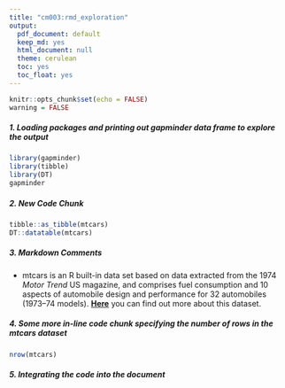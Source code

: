 ```yaml
---
title: "cm003:rmd_exploration"
output:
  pdf_document: default
  keep_md: yes
  html_document: null
  theme: cerulean
  toc: yes
  toc_float: yes
---
```


```r
knitr::opts_chunk$set(echo = FALSE)
warning = FALSE 
```

##### 1. Loading packages and printing out gapminder data frame to explore the output
```r
library(gapminder)
library(tibble)
library(DT)
gapminder
```

##### 2. New Code Chunk
```r
tibble::as_tibble(mtcars)
DT::datatable(mtcars)
```

##### 3. Markdown Comments
- mtcars is an R built-in data set based on data extracted from the 1974 *Motor Trend* US magazine, and comprises fuel consumption and 10 aspects of automobile design and performance for 32 automobiles (1973–74 models). [**Here**](https://stat.ethz.ch/R-manual/R-devel/library/datasets/html/mtcars.html) you can find out more about this dataset. 

##### 4. Some more in-line code chunk specifying the number of rows in the mtcars dataset
```r
nrow(mtcars)
```

##### 5. Integrating the code into the document
